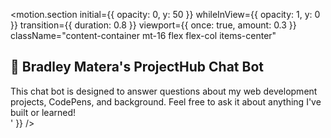 
<motion.section
  initial={{ opacity: 0, y: 50 }}
  whileInView={{ opacity: 1, y: 0 }}
  transition={{ duration: 0.8 }}
  viewport={{ once: true, amount: 0.3 }}
  className="content-container mt-16 flex flex-col items-center"
>
  <h2 className="content-heading-2 text-center">🤖 Bradley Matera's ProjectHub Chat Bot</h2>
  <div className="w-full flex flex-col items-center">
    <div className="text-gray-300 text-base max-w-2xl text-center mb-8">
      This chat bot is designed to answer questions about my web development projects, CodePens, and background. Feel free to ask it about anything I've built or learned!
    </div>
    <div className="w-full flex justify-center"></div>
  </div>
  <div dangerouslySetInnerHTML={{ __html: '<script src="https://bradleymatera.github.io/ProjectHub/ProjectHub.js"></script>' }} />
</motion.section>
